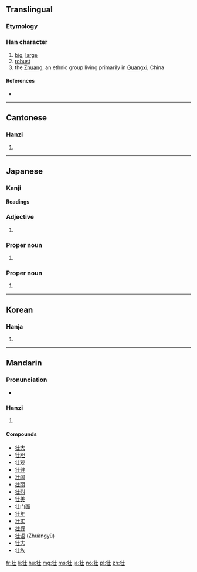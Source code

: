 {{also|壯}}
==Translingual==

===Etymology===
{{Han simp|壯|f=爿|t=丬}}

===Han character===
{{Han char|rn=33|rad=士|as=03|sn=6|four=|canj=中一土 (LMG)|ids=⿰[[丬]][[士]]}}

# [[big]], [[large]]
# [[robust]]
# the [[Zhuang]], an ethnic group living primarily in [[Guangxi]], China

====References====
* {{Han ref|kx=0243.011|dkj=05642|dj=0483.020|hdz=10420.060|uh=58EE|ud=22766}}

----

==Cantonese==

===Hanzi===
{{yue-hanzi|jyut=[[zong3]]|y=jong3|tra=壯}}

# {{defn|lang=yue|sort=士03}}

----

==Japanese==

===Kanji===
{{ja-kanji|grade=c|rs=士03|style=s|kyu=壯}}

====Readings====
{{ja-readings
|kanon=[[そう]] (sō)
|kun=[[さかん]] (sakan)
|nanori=[[つよし]] (tsuyoshi)
}}

===Adjective===
{{ja-adj|k|decl=na|hira=さかん|rom=sakan}}

# {{alternative spelling of|lang=ja|sort=さかん|盛ん}}

===Proper noun===
{{ja-pos|k|proper|hira=そう|rom=Sō|hhira=さう}}

# {{given name|lang=ja|sort=そう|male}}

===Proper noun===
{{ja-pos|k|proper|hira=つよし|rom=Tsuyoshi}}

# {{given name|lang=ja|sort=つよし|male}}

----

==Korean==

===Hanja===
{{ko-hanja|hangeul=[[장]]|rv=jang|mr=chang|y=cang}}

# {{defn|lang=ko|sort=士03}}

----

==Mandarin==

===Pronunciation===
* {{audio|Zh-zhuàng.ogg|Audio|lang=cmn}}

===Hanzi===
{{cmn-hanzi|tra=壯|pin=[[zhuàng]] ([[zhuang4]])|wg=chuang<sup>4</sup>}}

# {{defn|lang=cmn|sort=士03}}

====Compounds====
* [[壮大]]
* [[壮胆]]
* [[壮观]]
* [[壮健]]
* [[壮阔]]
* [[壮丽]]
* [[壮烈]]
* [[壮美]]
* [[壮门面]]
* [[壮年]]
* [[壮实]]
* [[壮行]]
* [[壮语]] (Zhuàngyǔ)
* [[壮志]]
* [[壮族]]

[[fr:壮]]
[[li:壮]]
[[hu:壮]]
[[mg:壮]]
[[ms:壮]]
[[ja:壮]]
[[no:壮]]
[[pl:壮]]
[[zh:壮]]